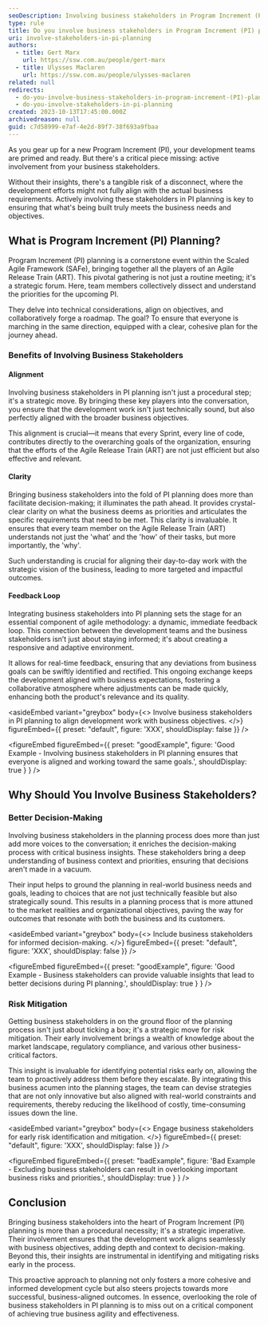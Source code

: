 ```yaml
---
seoDescription: Involving business stakeholders in Program Increment (PI) planning ensures alignment with business objectives and fosters informed decision-making.
type: rule
title: Do you involve business stakeholders in Program Increment (PI) planning?
uri: involve-stakeholders-in-pi-planning
authors:
  - title: Gert Marx
    url: https://ssw.com.au/people/gert-marx
  - title: Ulysses Maclaren
    url: https://ssw.com.au/people/ulysses-maclaren
related: null
redirects:
  - do-you-involve-business-stakeholders-in-program-increment-(PI)-planning
  - do-you-involve-stakeholders-in-pi-planning
created: 2023-10-13T17:45:00.000Z
archivedreason: null
guid: c7d58999-e7af-4e2d-89f7-38f693a9fbaa
---
```


As you gear up for a new Program Increment (PI), your development teams are primed and ready. But there's a critical piece missing: active involvement from your business stakeholders.

Without their insights, there's a tangible risk of a disconnect, where the development efforts might not fully align with the actual business requirements. Actively involving these stakeholders in PI planning is key to ensuring that what's being built truly meets the business needs and objectives.
## What is Program Increment (PI) Planning?

Program Increment (PI) planning is a cornerstone event within the Scaled Agile Framework (SAFe), bringing together all the players of an Agile Release Train (ART). This pivotal gathering is not just a routine meeting; it's a strategic forum. Here, team members collectively dissect and understand the priorities for the upcoming PI.

They delve into technical considerations, align on objectives, and collaboratively forge a roadmap. The goal? To ensure that everyone is marching in the same direction, equipped with a clear, cohesive plan for the journey ahead.

### Benefits of Involving Business Stakeholders

#### Alignment

Involving business stakeholders in PI planning isn't just a procedural step; it's a strategic move. By bringing these key players into the conversation, you ensure that the development work isn't just technically sound, but also perfectly aligned with the broader business objectives.

This alignment is crucial—it means that every Sprint, every line of code, contributes directly to the overarching goals of the organization, ensuring that the efforts of the Agile Release Train (ART) are not just efficient but also effective and relevant.

#### Clarity

Bringing business stakeholders into the fold of PI planning does more than facilitate decision-making; it illuminates the path ahead. It provides crystal-clear clarity on what the business deems as priorities and articulates the specific requirements that need to be met. This clarity is invaluable. It ensures that every team member on the Agile Release Train (ART) understands not just the 'what' and the 'how' of their tasks, but more importantly, the 'why'.

Such understanding is crucial for aligning their day-to-day work with the strategic vision of the business, leading to more targeted and impactful outcomes.

#### Feedback Loop

Integrating business stakeholders into PI planning sets the stage for an essential component of agile methodology: a dynamic, immediate feedback loop. This connection between the development teams and the business stakeholders isn’t just about staying informed; it's about creating a responsive and adaptive environment.

It allows for real-time feedback, ensuring that any deviations from business goals can be swiftly identified and rectified. This ongoing exchange keeps the development aligned with business expectations, fostering a collaborative atmosphere where adjustments can be made quickly, enhancing both the product's relevance and its quality.

<asideEmbed
  variant="greybox"
  body={<>
    Involve business stakeholders in PI planning to align development work with business objectives.
  </>}
  figureEmbed={{
    preset: "default",
    figure: 'XXX',
    shouldDisplay: false
  }}
/>

<figureEmbed figureEmbed={{
  preset: "goodExample",
  figure: 'Good Example - Involving business stakeholders in PI planning ensures that everyone is aligned and working toward the same goals.',
  shouldDisplay: true
} } />


## Why Should You Involve Business Stakeholders?

### Better Decision-Making

Involving business stakeholders in the planning process does more than just add more voices to the conversation; it enriches the decision-making process with critical business insights. These stakeholders bring a deep understanding of business context and priorities, ensuring that decisions aren't made in a vacuum.

Their input helps to ground the planning in real-world business needs and goals, leading to choices that are not just technically feasible but also strategically sound. This results in a planning process that is more attuned to the market realities and organizational objectives, paving the way for outcomes that resonate with both the business and its customers.

<asideEmbed
  variant="greybox"
  body={<>
    Include business stakeholders for informed decision-making.
  </>}
  figureEmbed={{
    preset: "default",
    figure: 'XXX',
    shouldDisplay: false
  }}
/>

<figureEmbed figureEmbed={{
  preset: "goodExample",
  figure: 'Good Example - Business stakeholders can provide valuable insights that lead to better decisions during PI planning.',
  shouldDisplay: true
} } />


### Risk Mitigation

Getting business stakeholders in on the ground floor of the planning process isn't just about ticking a box; it's a strategic move for risk mitigation. Their early involvement brings a wealth of knowledge about the market landscape, regulatory compliance, and various other business-critical factors.

This insight is invaluable for identifying potential risks early on, allowing the team to proactively address them before they escalate. By integrating this business acumen into the planning stages, the team can devise strategies that are not only innovative but also aligned with real-world constraints and requirements, thereby reducing the likelihood of costly, time-consuming issues down the line.

<asideEmbed
  variant="greybox"
  body={<>
    Engage business stakeholders for early risk identification and mitigation.
  </>}
  figureEmbed={{
    preset: "default",
    figure: 'XXX',
    shouldDisplay: false
  }}
/>

<figureEmbed figureEmbed={{
  preset: "badExample",
  figure: 'Bad Example - Excluding business stakeholders can result in overlooking important business risks and priorities.',
  shouldDisplay: true
} } />


## Conclusion

Bringing business stakeholders into the heart of Program Increment (PI) planning is more than a procedural necessity; it's a strategic imperative. Their involvement ensures that the development work aligns seamlessly with business objectives, adding depth and context to decision-making. Beyond this, their insights are instrumental in identifying and mitigating risks early in the process.

This proactive approach to planning not only fosters a more cohesive and informed development cycle but also steers projects towards more successful, business-aligned outcomes. In essence, overlooking the role of business stakeholders in PI planning is to miss out on a critical component of achieving true business agility and effectiveness.